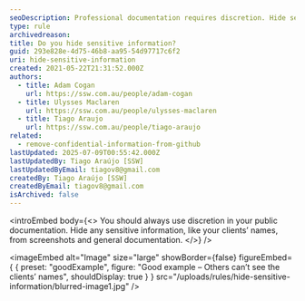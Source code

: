 ```yaml
---
seoDescription: Professional documentation requires discretion. Hide sensitive information like client names from public view to maintain confidentiality and trust.
type: rule
archivedreason:
title: Do you hide sensitive information?
guid: 293e828e-4d75-46b8-aa95-54d97717c6f2
uri: hide-sensitive-information
created: 2021-05-22T21:31:52.000Z
authors:
  - title: Adam Cogan
    url: https://ssw.com.au/people/adam-cogan
  - title: Ulysses Maclaren
    url: https://ssw.com.au/people/ulysses-maclaren
  - title: Tiago Araujo
    url: https://ssw.com.au/people/tiago-araujo
related:
  - remove-confidential-information-from-github
lastUpdated: 2025-07-09T00:55:42.000Z
lastUpdatedBy: Tiago Araújo [SSW]
lastUpdatedByEmail: tiagov8@gmail.com
createdBy: Tiago Araújo [SSW]
createdByEmail: tiagov8@gmail.com
isArchived: false
---
```


<introEmbed
  body={<>
You should always use discretion in your public documentation. Hide any sensitive information, like your clients’ names, from screenshots and general documentation.
  </>}
/>

<imageEmbed
  alt="Image"
  size="large"
  showBorder={false}
  figureEmbed={ {
    preset: "goodExample",
    figure: "Good example – Others can’t see the clients’ names",
    shouldDisplay: true
  } }
  src="/uploads/rules/hide-sensitive-information/blurred-image1.jpg"
/>
